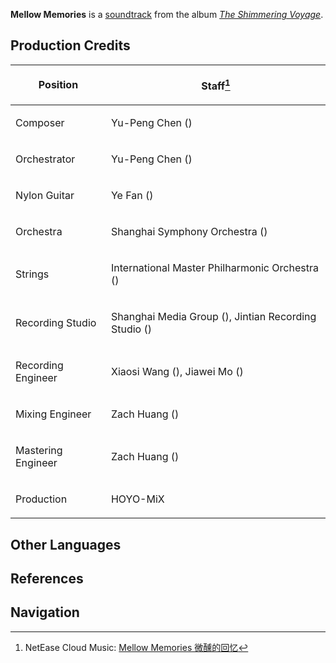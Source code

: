 {{Soundtrack Infobox
|title          =
|image          = The Shimmering Voyage.jpg
|album          = The Shimmering Voyage
|disc           = 2
|number         = 22
|featured       = GENSHIN CONCERT 2021 "Melodies of an Endless Journey" (CD)
|featured2      =
|featured3      =
|featured_disc= A
|featured_disc2 =
|featured_disc3 =
|youtube_id     = U7LmE1oPILg
|youtube_time   = 395
|spotify_id     = 5rOXiAa0BexwR20gg6puEh
|played_in      = Dawn Winery
|during         = [[Dawn Winery]]
|domain         =
|previous       = Sneaky & Mischievous
|next           = The Wolf Boy
}}
'''Mellow Memories''' is a [[soundtrack]] from the album ''[[The Shimmering Voyage]]''.

==Production Credits==
{| class="wikitable" style="text-align:left; height:0.5em"
! Position
! Staff<ref>NetEase Cloud Music: [https://music.163.com/#/song?id=1861576558 Mellow Memories 微醺的回忆]</ref>
|-
! Composer
| Yu-Peng Chen ({{zh|陈致逸}})
|-
! Orchestrator
| Yu-Peng Chen ({{zh|陈致逸}})
|-
! Nylon Guitar
| Ye Fan ({{zh|范晔}})
|-
! Orchestra
| Shanghai Symphony Orchestra ({{zh|上海交响乐团}})
|-
! Strings
| International Master Philharmonic Orchestra ({{zh|国际首席爱乐乐团}})
|-
! Recording Studio
| Shanghai Media Group ({{zh|上海广播大厦}}), Jintian Recording Studio ({{zh|金田录音棚}})
|-
! Recording Engineer
| Xiaosi Wang ({{zh|王小四}}), Jiawei Mo ({{zh|莫家伟}})
|-
! Mixing Engineer
| Zach Huang ({{zh|黄巍}})
|-
! Mastering Engineer
| Zach Huang ({{zh|黄巍}})
|-
! Production
| HOYO-MiX
|}
<!--
==Trivia==
-->
==Other Languages==
{{Other Languages
|en      = Mellow Memories
|zhs     = 微醺的回忆
|zhs_rm  = Wéixūn de Huíyì
|zht     = 微醺的回憶
|zht_rm  = Wéixūn de Huíyì
|zh_tl   = 
|ja      = ほろ酔いの記憶
|ja_rm   = Horoyoi no Kioku
|ja_tl   = Tipsy Memories
|tr      = 
|tr_tl   = 
|it      = 
|it_tl   = 
}}

==References==
{{Reflist}}

==Navigation==
{{Soundtrack Navbox|The Shimmering Voyage}}